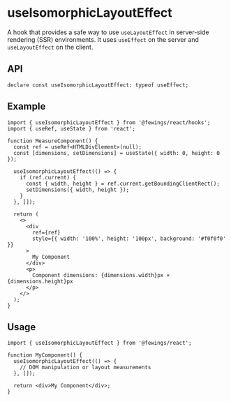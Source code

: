 # useIsomorphicLayoutEffect

A hook that provides a safe way to use `useLayoutEffect` in server-side rendering (SSR) environments. It uses `useEffect` on the server and `useLayoutEffect` on the client.

## API

```tsx
declare const useIsomorphicLayoutEffect: typeof useEffect;
```

## Example

```tsx
import { useIsomorphicLayoutEffect } from '@fewings/react/hooks';
import { useRef, useState } from 'react';

function MeasureComponent() {
  const ref = useRef<HTMLDivElement>(null);
  const [dimensions, setDimensions] = useState({ width: 0, height: 0 });

  useIsomorphicLayoutEffect(() => {
    if (ref.current) {
      const { width, height } = ref.current.getBoundingClientRect();
      setDimensions({ width, height });
    }
  }, []);

  return (
    <>
      <div
        ref={ref}
        style={{ width: '100%', height: '100px', background: '#f0f0f0' }}
      >
        My Component
      </div>
      <p>
        Component dimensions: {dimensions.width}px × {dimensions.height}px
      </p>
    </>
  );
}
```

## Usage

```tsx
import { useIsomorphicLayoutEffect } from '@fewings/react';

function MyComponent() {
  useIsomorphicLayoutEffect(() => {
    // DOM manipulation or layout measurements
  }, []);

  return <div>My Component</div>;
}
```
